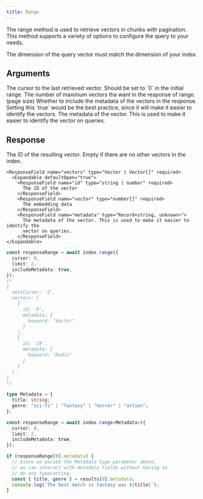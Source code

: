```yaml
---
title: Range
---
```


The range method is used to retrieve vectors in chunks with pagination. This method supports a variety of options to configure the query to your needs.

<Note>
  The dimension of the query vector must match the dimension of your index.
</Note>

## Arguments

<ParamField body="cursor" type="string | number" required>
  The cursor to the last retrieved vector. Should be set to `0` in the initial
  range.
</ParamField>
<ParamField body="limit" type="number" required>
  The number of maximum vectors tha want in the response of range. (page size)
</ParamField>
<ParamField body="includeMetadata" type="boolean">
  Whether to include the metadata of the vectors in the response. Setting this
  `true` would be the best practice, since it will make it easier to identify
  the vectors.
</ParamField>
<ParamField body="includeVectors" type="boolean">
  The metadata of the vector. This is used to make it easier to identify the
  vector on queries.
</ParamField>

## Response

<ResponseField name="RangeResponse" type="" required>
  <Expandable defaultOpen="true">
    <ResponseField name="nextCursor" type="string | number" required>
      The ID of the resulting vector. Empty if there are no other vectors in the index.
    </ResponseField>

   	<ResponseField name="vectors" type="Vector | Vector[]" required>
	  <Expandable defaultOpen="true">
	    <ResponseField name="id" type="string | number" required>
	      The ID of the vector
	    </ResponseField>
	    <ResponseField name="vector" type="number[]" required>
	      The embedding data
	    </ResponseField>
	    <ResponseField name="metadata" type="Record<string, unknown>">
	      The metadata of the vector. This is used to make it easier to identify the
	      vector on queries.
	    </ResponseField>
	</Expandable>
</ResponseField>
  </Expandable>
</ResponseField>

<RequestExample>

```typescript Basic
const responseRange = await index.range({
  cursor: 0,
  limit: 2,
  includeMetadata: true,
});
/*
{
  nextCursor: '2',
  vectors: [
    { 
      id: '0',
      metadata: {
        keyword: "Vector"
      } 
    },
    { 
      id: '19',
      metadata: {
        keyword: "Redis"
      } 
    }
  ]
}
*/
```

```typescript Improved Typechecking
type Metadata = {
  title: string;
  genre: "sci-fi" | "fantasy" | "horror" | "action";
};

const responseRange = await index.range<Metadata>({
  cursor: 0,
  limit: 2,
  includeMetadata: true,
});

if (responseRange[0].metadata) {
  // Since we passed the Metadata type parameter above,
  // we can interact with metadata fields without having to
  // do any typecasting.
  const { title, genre } = results[0].metadata;
  console.log(`The best match in fantasy was ${title}`);
}
```

</RequestExample>
